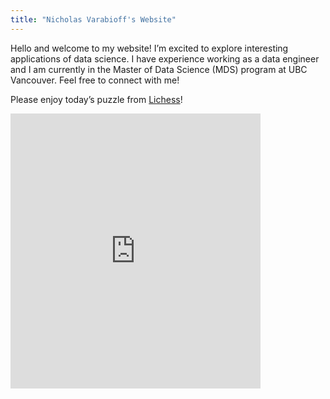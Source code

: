 ```yaml
---
title: "Nicholas Varabioff's Website"
---
```


Hello and welcome to my website! I'm excited to explore interesting applications of data science. I have experience working as a data engineer and I am currently in the Master of Data Science (MDS) program at UBC Vancouver. Feel free to connect with me!

Please enjoy today's puzzle from [Lichess](https://lichess.org/)!

<iframe src="https://lichess.org/training/frame?theme=brown&bg=dark" style="width: 400px; aspect-ratio: 10/11;" allowtransparency="true" frameborder="0"></iframe>
